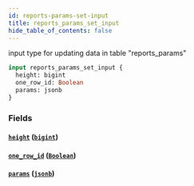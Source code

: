 ```yaml
---
id: reports-params-set-input
title: reports_params_set_input
hide_table_of_contents: false
---
```


input type for updating data in table "reports_params"

```graphql
input reports_params_set_input {
  height: bigint
  one_row_id: Boolean
  params: jsonb
}
```

### Fields

#### [`height`](#) ([`bigint`](../scalars/bigint))

#### [`one_row_id`](#) ([`Boolean`](../scalars/boolean))

#### [`params`](#) ([`jsonb`](../scalars/jsonb))
